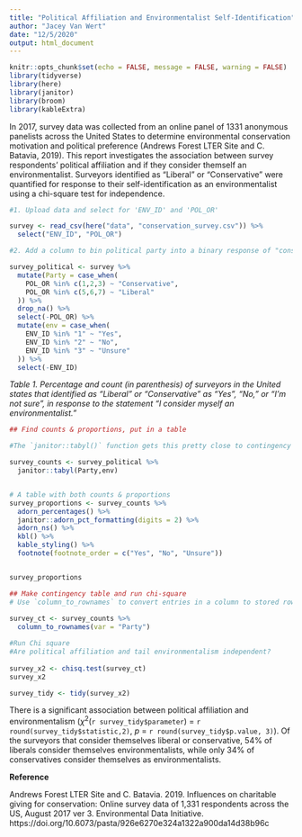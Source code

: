 ```yaml
---
title: "Political Affiliation and Environmentalist Self-Identification"
author: "Jacey Van Wert"
date: "12/5/2020"
output: html_document
---
```


```r
knitr::opts_chunk$set(echo = FALSE, message = FALSE, warning = FALSE)
library(tidyverse)
library(here)
library(janitor)
library(broom)
library(kableExtra)

```


In 2017, survey data was collected from an online panel of 1331 anonymous panelists across the United States to determine environmental conservation motivation and political preference (Andrews Forest LTER Site and C. Batavia, 2019). This report investigates the association between survey respondents' political affiliation and if they consider themself an environmentalist. Surveyors identified as "Liberal" or "Conservative" were quantified for response to their self-identification as an environmentalist using a chi-square test for independence.


```r
#1. Upload data and select for 'ENV_ID' and 'POL_OR'

survey <- read_csv(here("data", "conservation_survey.csv")) %>% 
  select("ENV_ID", "POL_OR")
```

```r
#2. Add a column to bin political party into a binary response of "conservative" (POL_OR 1-3) or "liberal" (POL_OR 5-7). Exclude other political affiliations (4,8,9). Using case_when().

survey_political <- survey %>% 
  mutate(Party = case_when(
    POL_OR %in% c(1,2,3) ~ "Conservative",
    POL_OR %in% c(5,6,7) ~ "Liberal"
  )) %>% 
  drop_na() %>% 
  select(-POL_OR) %>% 
  mutate(env = case_when(
    ENV_ID %in% "1" ~ "Yes",
    ENV_ID %in% "2" ~ "No",
    ENV_ID %in% "3" ~ "Unsure"
  )) %>% 
  select(-ENV_ID)
```


*Table 1. Percentage and count (in parenthesis) of surveyors in the United states that identified as "Liberal" or "Conservative" as "Yes", "No," or "I'm not sure", in response to the statement "I consider myself an environmentalist."*
```r
## Find counts & proportions, put in a table

#The `janitor::tabyl()` function gets this pretty close to contingency table format...

survey_counts <- survey_political %>% 
  janitor::tabyl(Party,env)


# A table with both counts & proportions
survey_proportions <- survey_counts %>% 
  adorn_percentages() %>% 
  janitor::adorn_pct_formatting(digits = 2) %>% 
  adorn_ns() %>% 
  kbl() %>%
  kable_styling() %>% 
  footnote(footnote_order = c("Yes", "No", "Unsure"))


survey_proportions
```



```r
## Make contingency table and run chi-square
# Use `column_to_rownames` to convert entries in a column to stored rownames: 
  
survey_ct <- survey_counts %>% 
  column_to_rownames(var = "Party")
```


```r
#Run Chi square
#Are political affiliation and tail environmentalism independent? 
  
survey_x2 <- chisq.test(survey_ct)
survey_x2

survey_tidy <- tidy(survey_x2)
```

There is a significant association between political affiliation and environmentalism ($\chi$^2^(`r survey_tidy$parameter`) = `r round(survey_tidy$statistic,2)`, *p* = `r round(survey_tidy$p.value, 3)`). Of the surveyors that consider themselves liberal or conservative, 54% of liberals consider themselves environmentalists, while only 34% of conservatives consider themselves as environmentalists.

**Reference**

Andrews Forest LTER Site and C. Batavia. 2019. Influences on charitable giving for conservation: Online survey data of 1,331 respondents across the US, August 2017 ver 3. Environmental Data Initiative. https://doi.org/10.6073/pasta/926e6270e324a1322a900da14d38b96c

